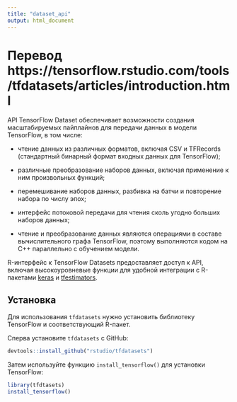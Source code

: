 ```yaml
---
title: "dataset_api"
output: html_document
---
```


# Перевод https://tensorflow.rstudio.com/tools/tfdatasets/articles/introduction.html

API TensorFlow Dataset обеспечивает возможности создания масштабируемых пайплайнов для передачи данных в модели TensorFlow, в том числе:

* чтение данных из различных форматов, включая CSV и TFRecords (стандартный бинарный формат входных данных для TensorFlow);

* различные преобразование наборов данных, включая применение к ним произвольных функций;

* перемешивание наборов данных, разбивка на батчи и повторение набора по числу эпох;

* интерфейс потоковой передачи для чтения сколь угодно больших наборов данных;

* чтение и преобразование данных являются операциями в составе вычислительного графа TensorFlow, поэтому выполняются кодом на С++ параллельно с обучением модели.

R-интерфейс к TensorFlow Datasets предоставляет доступ к API, включая высокоуровневые функции для удобной интеграции с R-пакетами [keras](https://tensorflow.rstudio.com/keras/) и [tfestimators](https://tensorflow.rstudio.com/tfestimators/).


## Установка

Для использования `tfdatasets` нужно установить библиотеку TensorFlow и соответствующий R-пакет.

Сперва установите `tfdatasets` с GitHub:

```r
devtools::install_github("rstudio/tfdatasets")
```

Затем используйте функцию `install_tensorflow()` для установки TensorFlow:

```r
library(tfdtasets)
install_tensorflow()
```

